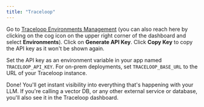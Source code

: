 ```yaml
---
title: "Traceloop"
---
```


Go to [Traceloop Environments Management](https://app.traceloop.com/settings/api-keys)
(you can also reach here by clicking on the cog icon on the upper right corner of the dashboard and select **Environments**).
Click on **Generate API Key**. Click **Copy Key** to copy the API key as it won't be shown again.

Set the API key as an environment variable in your app named `TRACELOOP_API_KEY`.
For on-prem deployments, set `TRACELOOP_BASE_URL` to the URL of your Traceloop instance.

Done! You'll get instant visibility into everything that's happening with your LLM.
If you're calling a vector DB, or any other external service or database, you'll also see it in the Traceloop dashboard.
